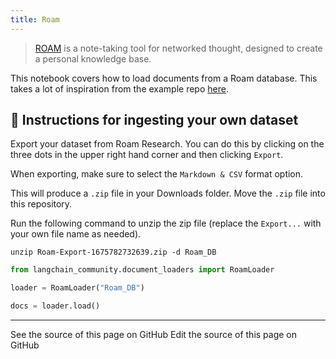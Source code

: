 ```yaml
---
title: Roam
---
```


>[ROAM](https://roamresearch.com/) is a note-taking tool for networked thought, designed to create a personal knowledge base.

This notebook covers how to load documents from a Roam database. This takes a lot of inspiration from the example repo [here](https://github.com/JimmyLv/roam-qa).

## 🧑 Instructions for ingesting your own dataset

Export your dataset from Roam Research. You can do this by clicking on the three dots in the upper right hand corner and then clicking `Export`.

When exporting, make sure to select the `Markdown & CSV` format option.

This will produce a `.zip` file in your Downloads folder. Move the `.zip` file into this repository.

Run the following command to unzip the zip file (replace the `Export...` with your own file name as needed).

```shell
unzip Roam-Export-1675782732639.zip -d Roam_DB
```

```python
from langchain_community.document_loaders import RoamLoader
```

```python
loader = RoamLoader("Roam_DB")
```

```python
docs = loader.load()
```

---

<CardGroup cols={2}>
  <Card title="View Source" icon="eye" href="https://github.com/langchain-ai/docs/blob/main/src/oss/python/integrations/document_loaders/roam.mdx">
    See the source of this page on GitHub
  </Card>
  <Card title="Edit Source" icon="pen-to-square" href="https://github.com/langchain-ai/docs/edit/main/src/oss/python/integrations/document_loaders/roam.mdx">
    Edit the source of this page on GitHub
  </Card>
</CardGroup>
